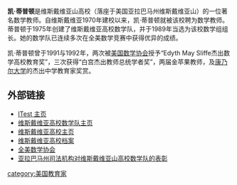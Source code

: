 '''凯·蒂普顿'''是维斯戴维亚山高校（落座于美国亚拉巴马州维斯戴维亚山）的一位著名数学教师。自维斯戴维亚1970年建校以来，凯·蒂普顿就被该校聘为数学教师。蒂普顿于1975年创建了维斯戴维亚高校数学队，并于1989年当选为该校数学组组长。她的数学队已连续多次在全美数学竞赛中获得优异的成绩。

凯·蒂普顿曾于1991与1992年，两次被[[美国数学协会|美国数学协会]]授予“Edyth May Sliffe杰出数学高校教育奖”，三次获得“白宫杰出教师总统学者奖”，两届金苹果教师，及[[康乃尔大学|康乃尔大学]]的杰出中学教育家奖赏。


==外部链接==
*[https://web.archive.org/web/20060129231841/http://www.ahsimc.com/about.htm ITest 主页]
*[http://math.gosuapm.com 维斯戴维亚高校数学队主页]{{dead link|date=2017年11月 |bot=InternetArchiveBot |fix-attempted=yes }}
*[https://web.archive.org/web/20051118010342/http://www.vestavia.k12.al.us/high/ 维斯戴维亚高校主页]
*[https://web.archive.org/web/20061006120421/http://www.vestavia.k12.al.us/high/index.php?module=htmlpages&func=display&pid=109 维斯戴维亚高校档案]
*[http://www.maa.org/Awards/sliffe.html 全美数学协会]{{Wayback|url=http://www.maa.org/Awards/sliffe.html |date=20060212070809 }}
*[https://web.archive.org/web/20060213184145/http://www.legislature.state.al.us/searchableinstruments/2001TS/Resolutions/SJR3.htm 亚拉巴马州司法机构对维斯戴维亚山高校数学队的表彰]
[[category:美国教育家|category:美国教育家]]